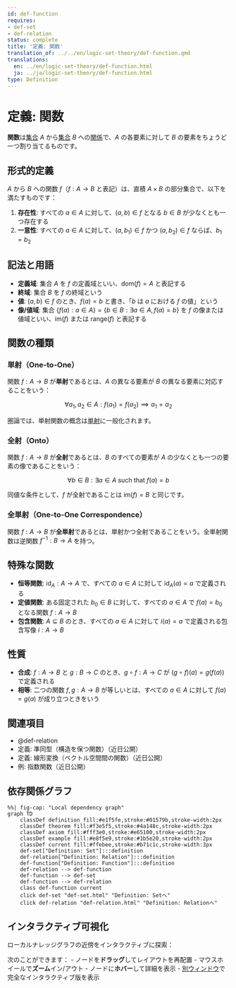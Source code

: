 ```yaml
---
id: def-function
requires:
- def-set
- def-relation
status: complete
title: '定義: 関数'
translation_of: ../../en/logic-set-theory/def-function.qmd
translations:
  en: ../en/logic-set-theory/def-function.html
  ja: ../ja/logic-set-theory/def-function.html
type: Definition
---
```


# 定義: 関数 {#def-function}

**関数**は[集合](def-set.qmd) $A$ から[集合](def-set.qmd) $B$ への[関係](def-relation.qmd)で、$A$ の各要素に対して $B$ の要素をちょうど一つ割り当てるものです。

## 形式的定義

$A$ から $B$ への関数 $f$（$f: A \to B$ と表記）は、直積 $A \times B$ の部分集合で、以下を満たすものです：

1. **存在性**: すべての $a \in A$ に対して、$(a, b) \in f$ となる $b \in B$ が少なくとも一つ存在する
2. **一意性**: すべての $a \in A$ に対して、$(a, b_1) \in f$ かつ $(a, b_2) \in f$ ならば、$b_1 = b_2$

## 記法と用語

- **定義域**: 集合 $A$ を $f$ の定義域といい、$\text{dom}(f) = A$ と表記する
- **終域**: 集合 $B$ を $f$ の終域という
- **値**: $(a, b) \in f$ のとき、$f(a) = b$ と書き、「$b$ は $a$ における $f$ の値」という
- **像/値域**: 集合 $\{f(a) : a \in A\} = \{b \in B : \exists a \in A, f(a) = b\}$ を $f$ の像または値域といい、$\text{im}(f)$ または $\text{range}(f)$ と表記する

## 関数の種類

### 単射（One-to-One）

関数 $f: A \to B$ が**単射**であるとは、$A$ の異なる要素が $B$ の異なる要素に対応することをいう：

$$\forall a_1, a_2 \in A: f(a_1) = f(a_2) \implies a_1 = a_2$$

圏論では、単射関数の概念は[単射](../category-theory/def-monomorphism.qmd)に一般化されます。

### 全射（Onto）

関数 $f: A \to B$ が**全射**であるとは、$B$ のすべての要素が $A$ の少なくとも一つの要素の像であることをいう：

$$\forall b \in B: \exists a \in A \text{ such that } f(a) = b$$

同値な条件として、$f$ が全射であることは $\text{im}(f) = B$ と同じです。

### 全単射（One-to-One Correspondence）

関数 $f: A \to B$ が**全単射**であるとは、単射かつ全射であることをいう。全単射関数は逆関数 $f^{-1}: B \to A$ を持つ。

## 特殊な関数

- **恒等関数**: $\text{id}_A: A \to A$ で、すべての $a \in A$ に対して $\text{id}_A(a) = a$ で定義される
- **定値関数**: ある固定された $b_0 \in B$ に対して、すべての $a \in A$ で $f(a) = b_0$ となる関数 $f: A \to B$
- **包含関数**: $A \subseteq B$ のとき、すべての $a \in A$ に対して $i(a) = a$ で定義される包含写像 $i: A \to B$

## 性質

- **合成**: $f: A \to B$ と $g: B \to C$ のとき、$g \circ f: A \to C$ が $(g \circ f)(a) = g(f(a))$ で定義される
- **相等**: 二つの関数 $f, g: A \to B$ が等しいとは、すべての $a \in A$ に対して $f(a) = g(a)$ が成り立つときをいう

## 関連項目

- @def-relation
- 定義: 準同型（構造を保つ関数）（近日公開）
- 定義: 線形変換（ベクトル空間間の関数）（近日公開）
- 例: 指数関数（近日公開）

## 依存関係グラフ

```mermaid
%%| fig-cap: "Local dependency graph"
graph TD
    classDef definition fill:#e1f5fe,stroke:#01579b,stroke-width:2px
    classDef theorem fill:#f3e5f5,stroke:#4a148c,stroke-width:2px
    classDef axiom fill:#fff3e0,stroke:#e65100,stroke-width:2px
    classDef example fill:#e8f5e9,stroke:#1b5e20,stroke-width:2px
    classDef current fill:#ffebee,stroke:#b71c1c,stroke-width:3px
    def-set["Definition: Set"]:::definition
    def-relation["Definition: Relation"]:::definition
    def-function["Definition: Function"]:::definition
    def-relation --> def-function
    def-function --> def-set
    def-function --> def-relation
    class def-function current
    click def-set "def-set.html" "Definition: Setへ"
    click def-relation "def-relation.html" "Definition: Relationへ"
```

## インタラクティブ可視化

ローカルナレッジグラフの近傍をインタラクティブに探索：

::: {.graph-viz data-id="def-function" data-width="700" data-height="500"}
:::

次のことができます：
- ノードを**ドラッグ**してレイアウトを再配置
- マウスホイールで**ズーム**イン/アウト
- ノードに**ホバー**して詳細を表示
- [別ウィンドウ](../../output/interactive/def-function.html){target="_blank"}で完全なインタラクティブ版を表示
